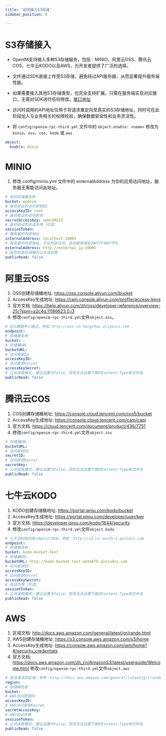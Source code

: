 ```yaml
---
title: '如何接入S3存储'
sidebar_position: 8

---
```


# S3存储接入

- OpenIM支持接入多种S3存储服务，包括：MINIO、阿里云OSS、腾讯云COS、七牛云KODO以及AWS，为开发者提供了广泛的选择。
- 文件通过SDK直接上传至S3存储，避免经过API服务器，从而显著提升服务端性能。
- 如果需要接入其他S3存储类型，也完全支持扩展。只需在服务端实现对应接口，无需对SDK进行任何修改。[接口地址](https://github.com/openimsdk/tools/blob/main/s3/s3.go)
- 访问时调用的API地址仅用于将请求重定向至真实的S3存储地址，同时可在此阶段加入与业务相关的权限校验，确保数据安全性和业务灵活性。

- 将 `config/openim-rpc-third.yml` 文件中的 `object.enable: <name>` 修改为 `minio`、`oss`、`cos`、`kodo` 或 `aws`
```yaml
object:
  enable: minio
```

# MINIO

1. 修改 config/minio.yml 文件中的 externalAddress 为你的应用访问地址，服务器无需能访问此地址。
```yaml
# 中的存储桶名称
bucket: openim
# 身份验证的访问密钥ID
accessKeyID: root
# 身份验证的访问密钥
secretAccessKey: openIM123
# 身份验证的会话令牌（可选）
sessionToken:
# 服务器的内部地址
internalAddress: localhost:10005
# 服务器的外部地址，可从外部访问，支持使用域名的HTTP和HTTPS
externalAddress: http://external_ip:10005
# 是否启用存储桶的公共读权限
publicRead: false
```


# 阿里云OSS
1. OSS创建存储桶地址: https://oss.console.aliyun.com/bucket
2. AccessKey生成地址: https://ram.console.aliyun.com/profile/access-keys
3. 官方文档: https://help.aliyun.com/zh/oss/developer-reference/overview-25/?spm=a2c4g.11186623.0.i3
4. 修改`config/openim-rpc-third.yml`文件`object.oss`。
```yaml
# OSS数据中心端点，例如 http://oss-cn-hangzhou.aliyuncs.com .
endpoint:
# 存储桶名称
bucket:
# 存储桶URL
bucketURL:
# 访问密钥ID
accessKeyID:
# 访问密钥Secret
accessKeySecret:
# 公共读取模式，建议设置为false，否则无法设置下载的Content-Type和文件名
publicRead: false
```

# 腾讯云COS
1. COS创建存储桶地址: https://console.cloud.tencent.com/cos5/bucket
2. AccessKey生成地址: https://console.cloud.tencent.com/cam/capi
3. 官方文档: https://cloud.tencent.com/document/product/436/7751
4. 修改`config/openim-rpc-third.yml`文件`object.cos`
```yaml
# 存储桶URL
bucketURL:
# 访问密钥ID
secretID:
# 访问密钥Secret
secretKey:
# 公共读取模式，建议设置为false，否则无法设置下载的Content-Type和文件名
publicRead: false
```

# 七牛云KODO
1. KODO创建存储桶地址: https://portal.qiniu.com/kodo/bucket
2. AccessKey生成地址: https://portal.qiniu.com/developer/user/key
3. 官方文档: https://developer.qiniu.com/kodo/1644/security
4. 修改`config/openim-rpc-third.yml`文件`object.kodo`
```yaml
# 七牛云KODO的Endpoint地址，例如：http://s3.cn-south-1.qiniucs.com
endpoint:
# 存储桶名称
bucket: kodo-bucket-test
# 存储桶URL
bucketURL: http://kodo-bucket-test-oetobfb.qiniudns.com
# 访问密钥ID
accessKeyID:
# 访问密钥Secret
accessKeySecret:
# 会话令牌（可选）
sessionToken:
# 公共读取模式，建议设置为false，否则无法设置下载的Content-Type和文件名
publicRead: false
```


# AWS
1. 区域文档: http://docs.aws.amazon.com/general/latest/gr/rande.html
2. AWS创建存储桶地址: https://s3.console.aws.amazon.com/s3/home
3. AccessKey生成地址: https://console.aws.amazon.com/iam/home?#/security_credentials
4. 官方文档: https://docs.aws.amazon.com/zh_cn/AmazonS3/latest/userguide/Welcome.html
修改`config/openim-rpc-third.yml`文件`object.aws`
```yaml
# 发送请求的区域，参考：http://docs.aws.amazon.com/general/latest/gr/rande.html
region:
# 存储桶名称
bucket:
# AWS访问密钥ID
accessKeyID:
# AWS访问密钥Secret
secretAccessKey:
# AWS会话令牌
sessionToken:
# 公共读取模式，建议设置为false，否则无法设置下载的Content-Type和文件名
publicRead: false
```
